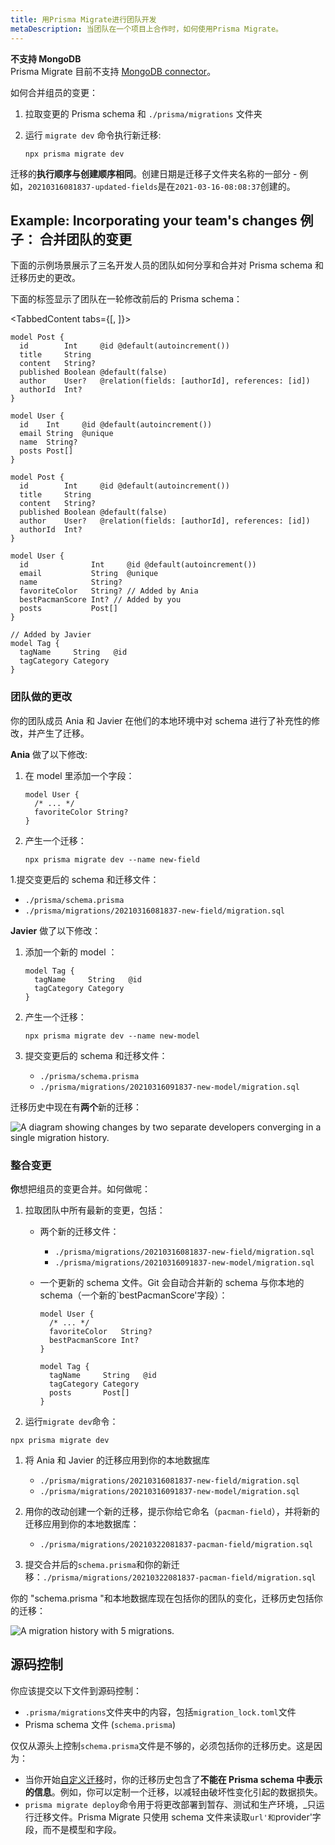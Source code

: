 ```yaml
---
title: 用Prisma Migrate进行团队开发
metaDescription: 当团队在一个项目上合作时，如何使用Prisma Migrate。
---
```


<TopBlock>

<Admonition type="warning">

**不支持 MongoDB** <br />
Prisma Migrate 目前不支持 [MongoDB connector](../../../concepts/database-connectors/mongodb)。

</Admonition>

如何合并组员的变更：

1. 拉取变更的 Prisma schema 和 `./prisma/migrations` 文件夹
1. 运行 `migrate dev` 命令执行新迁移:

   ```terminal
   npx prisma migrate dev
   ```

迁移的**执行顺序与创建顺序相同**。创建日期是迁移子文件夹名称的一部分 - 例如，`20210316081837-updated-fields`是在`2021-03-16-08:08:37`创建的。

</TopBlock>

## Example: Incorporating your team's changes 例子： 合并团队的变更

下面的示例场景展示了三名开发人员的团队如何分享和合并对 Prisma schema 和迁移历史的更改。

下面的标签显示了团队在一轮修改前后的 Prisma schema：

<TabbedContent tabs={[<FileWithIcon text="schema.prisma before" icon="prisma"/>, <FileWithIcon text="schema.prisma after" icon="prisma"/>]}>

<tab>

```prisma
model Post {
  id        Int     @id @default(autoincrement())
  title     String
  content   String?
  published Boolean @default(false)
  author    User?   @relation(fields: [authorId], references: [id])
  authorId  Int?
}

model User {
  id    Int     @id @default(autoincrement())
  email String  @unique
  name  String?
  posts Post[]
}
```

</tab>

<tab>

```prisma highlight=14,15,19-23;add
model Post {
  id        Int     @id @default(autoincrement())
  title     String
  content   String?
  published Boolean @default(false)
  author    User?   @relation(fields: [authorId], references: [id])
  authorId  Int?
}

model User {
  id              Int     @id @default(autoincrement())
  email           String  @unique
  name            String?
  favoriteColor   String? // Added by Ania
  bestPacmanScore Int? // Added by you
  posts           Post[]
}

// Added by Javier
model Tag {
  tagName     String   @id
  tagCategory Category
}
```

</tab>
</TabbedContent>

### 团队做的更改

你的团队成员 Ania 和 Javier 在他们的本地环境中对 schema 进行了补充性的修改，并产生了迁移。

**Ania** 做了以下修改:

1. 在 model 里添加一个字段：

   ```prisma highlight=3;add
   model User {
     /* ... */
     favoriteColor String?
   }
   ```

1. 产生一个迁移：

   ```terminal
   npx prisma migrate dev --name new-field
   ```

1.提交变更后的 schema 和迁移文件：

- `./prisma/schema.prisma`
- `./prisma/migrations/20210316081837-new-field/migration.sql`

**Javier** 做了以下修改：

1. 添加一个新的 model ：

   ```prisma highlight=1-4;add
   model Tag {
     tagName     String   @id
     tagCategory Category
   }
   ```

1. 产生一个迁移：

   ```terminal
   npx prisma migrate dev --name new-model
   ```

1. 提交变更后的 schema 和迁移文件：

   - `./prisma/schema.prisma`
   - `./prisma/migrations/20210316091837-new-model/migration.sql`

迁移历史中现在有**两个**新的迁移：

![A diagram showing changes by two separate developers converging in a single migration history.](migrate-team-dev.png)

### 整合变更

**你**想把组员的变更合并。如何做呢：

1. 拉取团队中所有最新的变更，包括：

   - 两个新的迁移文件：

     - `./prisma/migrations/20210316081837-new-field/migration.sql`
     - `./prisma/migrations/20210316091837-new-model/migration.sql`

   - 一个更新的 schema 文件。Git 会自动合并新的 schema 与你本地的 schema（一个新的`bestPacmanScore'字段）：

     ```prisma highlight=3,7-11;add
     model User {
       /* ... */
       favoriteColor   String?
       bestPacmanScore Int?
     }
     
     model Tag {
       tagName     String   @id
       tagCategory Category
       posts       Post[]
     }
     ```

1. 运行`migrate dev`命令：

```terminal
npx prisma migrate dev
```

1.  将 Ania 和 Javier 的迁移应用到你的本地数据库

    - `./prisma/migrations/20210316081837-new-field/migration.sql`
    - `./prisma/migrations/20210316091837-new-model/migration.sql`

1.  用你的改动创建一个新的迁移，提示你给它命名（`pacman-field`），并将新的迁移应用到你的本地数据库：

    - `./prisma/migrations/20210322081837-pacman-field/migration.sql`

1.  提交合并后的`schema.prisma`和你的新迁移：`./prisma/migrations/20210322081837-pacman-field/migration.sql`

你的 "schema.prisma "和本地数据库现在包括你的团队的变化，迁移历史包括你的迁移：

![A migration history with 5 migrations.](migration-history.png)

## 源码控制

你应该提交以下文件到源码控制：

- `.prisma/migrations`文件夹中的内容，包括`migration_lock.toml`文件
- Prisma schema 文件 (`schema.prisma`)

仅仅从源头上控制`schema.prisma`文件是不够的，必须包括你的迁移历史。这是因为：

- 当你开始[自定义迁移](customizing-migrations)时，你的迁移历史包含了**不能在 Prisma schema 中表示的信息**。例如，你可以定制一个迁移，以减轻由破坏性变化引起的数据损失。
- `prisma migrate deploy`命令用于将更改部署到暂存、测试和生产环境，\_只运行迁移文件。Prisma Migrate 只使用 schema 文件来读取`url'和`provider'字段，而不是模型和字段。
